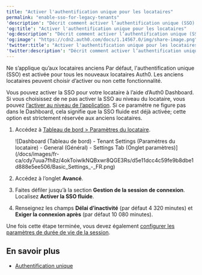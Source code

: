 ```yaml
---
title: "Activer l'authentification unique pour les locataires"
permalink: "enable-sso-for-legacy-tenants"
'description': "Décrit comment activer l’authentification unique (SSO) pour un locataire à l’aide d’Auth0 Dashboard. Ne s’applique qu’aux locataires anciens"
'og:title': "Activer l'authentification unique pour les locataires"
'og:description': "Décrit comment activer l’authentification unique (SSO) pour un locataire à l’aide d’Auth0 Dashboard. Ne s’applique qu’aux locataires anciens"
'og:image': "https://cdn2.auth0.com/docs/1.14567.0/img/share-image.png"
'twitter:title': "Activer l'authentification unique pour les locataires"
'twitter:description': "Décrit comment activer l’authentification unique (SSO) pour un locataire à l’aide d’Auth0 Dashboard. Ne s’applique qu’aux locataires anciens"
---
```


<Callout icon="file-lines" color="#0EA5E9" iconType="regular">

Ne s’applique qu’aux locataires anciens Par défaut, l'authentification unique (SSO) est activée pour tous les nouveaux locataires Auth0. Les anciens locataires peuvent choisir d’activer ou non cette fonctionnalité.

</Callout>

Vous pouvez activer la <Tooltip href="/docs/docs/fr-ca/glossary?term=single-sign-on" tip="Authentification unique (SSO)
Service qui, après qu’un utilisateur se soit connecté à une application, le connecte automatiquement à d’autres applications." cta="Voir le glossaire">SSO</Tooltip> pour votre locataire à l’aide d’Auth0 Dashboard. Si vous choisissez de ne pas activer la SSO au niveau du locataire, vous pouvez [l’activer au niveau de l’application](/docs/fr-ca/get-started/applications/enable-sso-for-applications). Si ce paramètre ne figure pas dans le Dashboard, cela signifie que la SSO fluide est déjà activée; cette option est strictement réservée aux anciens locataires.

1. Accédez à [Tableau de bord > Paramètres du locataire](https://manage.auth0.com/#/tenant).

   <Frame>![Dashboard (Tableau de bord) - Tenant Settings (Paramètres du locataire) - General (Général) - Settings Tab (Onglet paramètres)](/docs/images/fr-ca/cdy7uua7fh8z/4okToiwlkNQBxwr8QGE3Rs/d5e11dcc4c59fe9b8dbe1d888e5ee506/Basic_Settings_-_FR.png)</Frame>

2. Accédez à l’onglet **Avancé**.
3. Faites défiler jusqu’à la section **Gestion de la session de connexion**. Localisez **Activer la SSO fluide**.
4. Renseignez les champs **Délai d’inactivité** (par défaut 4 320 minutes) et **Exiger la connexion après** (par défaut 10 080 minutes).

Une fois cette étape terminée, vous devez également [configurer les paramètres de durée de vie de la session](/docs/fr-ca/manage-users/sessions/configure-session-lifetime-settings).

## En savoir plus

* [Authentification unique](/docs/fr-ca/authenticate/single-sign-on)